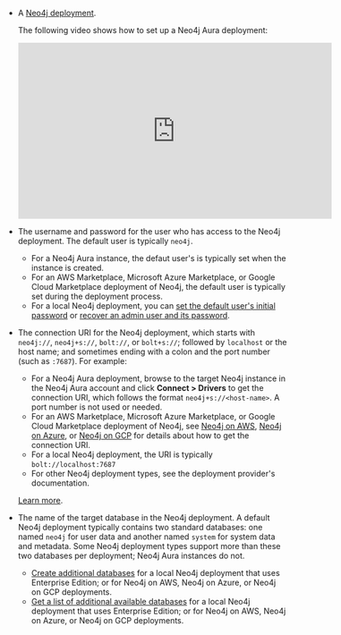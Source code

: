 - A [Neo4j deployment](https://neo4j.com/deployment-center/).

  The following video shows how to set up a Neo4j Aura deployment:

  <iframe
  width="560"
  height="315"
  src="https://www.youtube.com/embed/fo8uDIm1zCE"
  title="YouTube video player"
  frameborder="0"
  allow="accelerometer; autoplay; clipboard-write; encrypted-media; gyroscope; picture-in-picture"
  allowfullscreen
  ></iframe>

- The username and password for the user who has access to the Neo4j deployment. The default user is typically `neo4j`.

  - For a Neo4j Aura instance, the defaut user's is typically set when the instance is created.
  - For an AWS Marketplace, Microsoft Azure Marketplace, or Google Cloud Marketplace deployment of Neo4j, the default user is typically set during the deployment process.
  - For a local Neo4j deployment, you can [set the default user's initial password](https://neo4j.com/docs/operations-manual/current/configuration/set-initial-password/) or [recover an admin user and its password](https://neo4j.com/docs/operations-manual/current/authentication-authorization/password-and-user-recovery/).

- The connection URI for the Neo4j deployment, which starts with `neo4j://`, `neo4j+s://`, `bolt://`, or `bolt+s://`; followed by `localhost` or the host name; and sometimes ending with a colon and the port number (such as `:7687`). For example:

  - For a Neo4j Aura deployment, browse to the target Neo4j instance in the Neo4j Aura account and click **Connect > Drivers** to get the connection URI, which follows the format `neo4j+s://<host-name>`. A port number is not used or needed.
  - For an AWS Marketplace, Microsoft Azure Marketplace, or Google Cloud Marketplace deployment of Neo4j, see 
    [Neo4j on AWS](https://neo4j.com/docs/operations-manual/current/cloud-deployments/neo4j-aws/),
    [Neo4j on Azure](https://neo4j.com/docs/operations-manual/current/cloud-deployments/neo4j-azure/), or 
    [Neo4j on GCP](https://neo4j.com/docs/operations-manual/current/cloud-deployments/neo4j-gcp/) 
    for details about how to get the connection URI.
  - For a local Neo4j deployment, the URI is typically `bolt://localhost:7687`
  - For other Neo4j deployment types, see the deployment provider's documentation.

  [Learn more](https://neo4j.com/docs/browser-manual/current/operations/dbms-connection).

- The name of the target database in the Neo4j deployment. A default Neo4j deployment typically contains two standard databases: one named `neo4j` for user data and another 
  named `system` for system data and metadata. Some Neo4j deployment types support more than these two databases per deployment; 
  Neo4j Aura instances do not.  

  - [Create additional databases](https://neo4j.com/docs/operations-manual/current/database-administration/standard-databases/create-databases/) 
    for a local Neo4j deployment that uses Enterprise Edition; or for Neo4j on AWS, Neo4j on Azure, or Neo4j on GCP deployments. 
  - [Get a list of additional available databases](https://neo4j.com/docs/operations-manual/current/database-administration/standard-databases/listing-databases/) 
    for a local Neo4j deployment that uses Enterprise Edition; or for Neo4j on AWS, Neo4j on Azure, or Neo4j on GCP deployments.